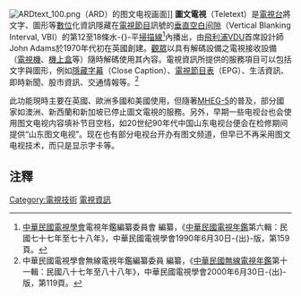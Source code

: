 {{Expand language|1=en|time=2021-10-30T10:14:15+00:00}}
{{noteTA
|T=zh-cn:图文电视;zh-hant:圖文電視;zh-tw:電視資訊;zh-sg:电视资讯;
|1=zh-cn:图文电视;zh-hant:圖文電視;zh-tw:電視資訊;zh-sg:电视资讯;
|G1=Communication
|G2=IT
}}
[[File:ARDtext_100.png|thumb]]（ARD）的图文电视画面]]
'''圖文電視'''（Teletext）是[[電視台|電視台]]將文字、圖形等[[數位|數位]]化資訊隱藏在[[電視節目|電視節目]]訊號的[[垂直空白间隙|垂直空白间隙]]（Vertical Blanking Interval, VBI）的第12至18條水-{}-平[[掃描線|掃描線]]<ref>[[中華民國電視學會|中華民國電視學會]]電視年鑑編纂委員會 編纂，《[[中華民國電視年鑑|中華民國電視年鑑]]第六輯：民國七十七年至七十八年》，中華民國電視學會1990年6月30日-{出}-版，第159頁。</ref>內播出，由[[飛利浦|飛利浦]]VDU首席設計師John Adams於1970年代初在英國創建。[[觀眾|觀眾]]以具有解碼設備之電視接收設備（[[電視機|電視機]]、[[機上盒|機上盒]]等）隨時解碼使用其內容。電視資訊所提供的服務項目可以包括文字與圖形，例如[[隱藏字幕|隱藏字幕]]（Close Caption）、[[电子节目指南|電視節目表]]（EPG）、生活資訊、即時新聞、股市資訊、交通情報等。<ref>中華民國電視學會無線電視年鑑編纂委員 編纂，《[[中華民國無線電視年鑑|中華民國無線電視年鑑]]第十一輯：民國八十七年至八十八年》，中華民國電視學會2000年6月30日-{出}-版，第119頁。</ref>

此功能現時主要在英國、歐洲多國和美國使用，但隨著[[MHEG-5|MHEG-5]]的普及，部分國家如澳洲、新西蘭和新加坡已停止圖文電視的服務。另外，早期一些电视台也会使用图文电视内容填补节目空档，如20世纪90年代中国山东电视台便会在检修期间提供“山东图文电视”。现在也有部分电视台开办有图文频道，但早已不再采用图文电视技术，而只是显示字卡等。

==注釋==
{{reflist}}

{{广播}}
{{Video formats}}
{{字元編碼}}
{{Authority control}}

[[Category:電視技術|Category:電視技術]]
[[Category:電視資訊|]]
